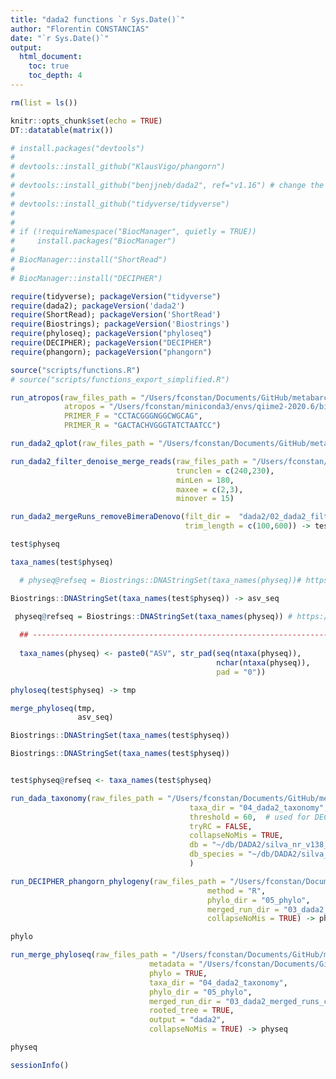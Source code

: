 ```yaml
---
title: "dada2 functions `r Sys.Date()`"
author: "Florentin CONSTANCIAS"
date: "`r Sys.Date()`"
output: 
  html_document:
    toc: true
    toc_depth: 4
---
```



```r
rm(list = ls())

knitr::opts_chunk$set(echo = TRUE)
DT::datatable(matrix())


```

```r
# install.packages("devtools")
# 
# devtools::install_github("KlausVigo/phangorn")
# 
# devtools::install_github("benjjneb/dada2", ref="v1.16") # change the ref argument to get other versions
# 
# devtools::install_github("tidyverse/tidyverse")
# 
# 
# if (!requireNamespace("BiocManager", quietly = TRUE))
#     install.packages("BiocManager")
# 
# BiocManager::install("ShortRead")
# 
# BiocManager::install("DECIPHER")

```

```r
require(tidyverse); packageVersion("tidyverse")
require(dada2); packageVersion('dada2')
require(ShortRead); packageVersion('ShortRead')
require(Biostrings); packageVersion('Biostrings')
require(phyloseq); packageVersion("phyloseq")
require(DECIPHER); packageVersion("DECIPHER")
require(phangorn); packageVersion("phangorn")

source("scripts/functions.R")
# source("scripts/functions_export_simplified.R")

```

```r
run_atropos(raw_files_path = "/Users/fconstan/Documents/GitHub/metabarcodingRpipeline/test-data/",
            atropos = "/Users/fconstan/miniconda3/envs/qiime2-2020.6/bin/atropos",
            PRIMER_F = "CCTACGGGNGGCWGCAG",
            PRIMER_R = "GACTACHVGGGTATCTAATCC")
```


```r
run_dada2_qplot(raw_files_path = "/Users/fconstan/Documents/GitHub/metabarcodingRpipeline/test-data/")
```

```r
run_dada2_filter_denoise_merge_reads(raw_files_path = "/Users/fconstan/Documents/GitHub/metabarcodingRpipeline/test-data/",
                                     trunclen = c(240,230),
                                     minLen = 180,
                                     maxee = c(2,3),
                                     minover = 15)
```

```r
run_dada2_mergeRuns_removeBimeraDenovo(filt_dir =  "dada2/02_dada2_filtered_denoised_merged/",
                                       trim_length = c(100,600)) -> test

test$physeq

taxa_names(test$physeq)

  # physeq@refseq = Biostrings::DNAStringSet(taxa_names(physeq))# https://github.com/benjjneb/dada2/issues/613

Biostrings::DNAStringSet(taxa_names(test$physeq)) -> asv_seq

 physeq@refseq = Biostrings::DNAStringSet(taxa_names(physeq)) # https://github.com/benjjneb/dada2/issues/613
  
  ## ------------------------------------------------------------------------
  
  taxa_names(physeq) <- paste0("ASV", str_pad(seq(ntaxa(physeq)),
                                              nchar(ntaxa(physeq)),
                                              pad = "0"))

phyloseq(test$physeq) -> tmp

merge_phyloseq(tmp,
               asv_seq)

Biostrings::DNAStringSet(taxa_names(test$physeq))

Biostrings::DNAStringSet(taxa_names(test$physeq))


test$physeq@refseq <- taxa_names(test$physeq)
```

```r
run_dada_taxonomy(raw_files_path = "/Users/fconstan/Documents/GitHub/metabarcodingRpipeline/test-data/",
                                        taxa_dir = "04_dada2_taxonomy",
                                        threshold = 60,  # used for DECIPHER and dada2 if outputBootstraps = FALSE
                                        tryRC = FALSE,
                                        collapseNoMis = TRUE,
                                        db = "~/db/DADA2/silva_nr_v138_train_set.fa.gz", # db = "~/db/DADA2/GTDB_r89-mod_June2019.RData"
                                        db_species = "~/db/DADA2/silva_species_assignment_v138.fa.gz" # only for dada2 method
                                        )
```

```r
run_DECIPHER_phangorn_phylogeny(raw_files_path = "/Users/fconstan/Documents/GitHub/metabarcodingRpipeline/test-data/",
                                            method = "R",
                                            phylo_dir = "05_phylo",
                                            merged_run_dir = "03_dada2_merged_runs_chimera_removed",
                                            collapseNoMis = TRUE) -> phylo
```


```r
phylo
```

```r
run_merge_phyloseq(raw_files_path = "/Users/fconstan/Documents/GitHub/metabarcodingRpipeline/test-data/",
                               metadata = "/Users/fconstan/Documents/GitHub/metabarcodingRpipeline/test-data/metadata.xlsx",
                               phylo = TRUE,
                               taxa_dir = "04_dada2_taxonomy",
                               phylo_dir = "05_phylo",
                               merged_run_dir = "03_dada2_merged_runs_chimera_removed",
                               rooted_tree = TRUE,
                               output = "dada2",
                               collapseNoMis = TRUE) -> physeq

physeq
```


```r
sessionInfo()
```

